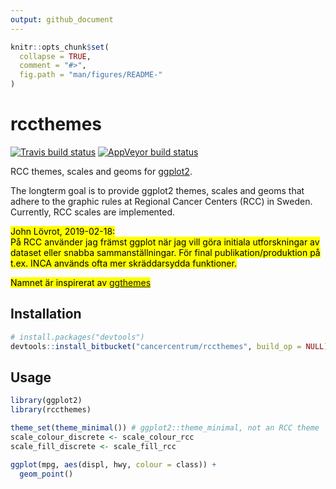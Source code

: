 ```yaml
---
output: github_document
---
```


<!-- README.md is generated from README.Rmd. Please edit that file. -->

```r
knitr::opts_chunk$set(
  collapse = TRUE,
  comment = "#>",
  fig.path = "man/figures/README-"
)
```

# rccthemes

[![Travis build status](https://travis-ci.org/oc1lojo/rccthemes.svg?branch=master)](https://travis-ci.org/oc1lojo/rccthemes)
[![AppVeyor build status](https://ci.appveyor.com/api/projects/status/bitbucket/oc1lojo/rccthemes?branch=master&svg=true)](https://ci.appveyor.com/project/oc1lojo/rccthemes)

RCC themes, scales and geoms for [ggplot2](https://ggplot2.tidyverse.org).

The longterm goal is to provide ggplot2 themes, scales and geoms that adhere to the graphic rules at Regional Cancer Centers (RCC) in Sweden. 
Currently, RCC scales are implemented.

<mark>
John Lövrot, 2019-02-18:  
På RCC använder jag främst ggplot när jag vill göra initiala utforskningar av dataset eller snabba sammanställningar. 
För final publikation/produktion på t.ex. INCA används ofta mer skräddarsydda funktioner. 
</mark>

<mark>
Namnet är inspirerat av [ggthemes](https://cran.r-project.org/package=ggthemes)
</mark>

## Installation

```r
# install.packages("devtools")
devtools::install_bitbucket("cancercentrum/rccthemes", build_op = NULL)
```

## Usage

```r
library(ggplot2)
library(rccthemes)

theme_set(theme_minimal()) # ggplot2::theme_minimal, not an RCC theme
scale_colour_discrete <- scale_colour_rcc
scale_fill_discrete <- scale_fill_rcc

ggplot(mpg, aes(displ, hwy, colour = class)) +
  geom_point()
```
